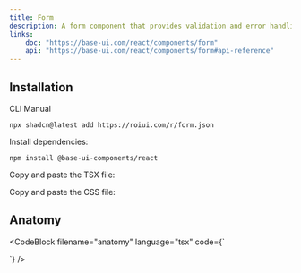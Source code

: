 ```yaml
---
title: Form
description: A form component that provides validation and error handling for form inputs.
links:
    doc: "https://base-ui.com/react/components/form"
    api: "https://base-ui.com/react/components/form#api-reference"
---
```


<ComponentPreview name="form-demo" />

## Installation

<InstallationTabs>

<InstallationTabsList>
    <InstallationTabsTrigger value="cli">CLI</InstallationTabsTrigger>
    <InstallationTabsTrigger value="manual">Manual</InstallationTabsTrigger>
</InstallationTabsList>

<InstallationTabsContent value="cli">

```package-install
npx shadcn@latest add https://roiui.com/r/form.json
```

</InstallationTabsContent>

<InstallationTabsContent value="manual" data-manual="true">

Install dependencies:

```package-install
npm install @base-ui-components/react
```

Copy and paste the TSX file:

<ComponentSource
    src="registry/brook/ui/form/form.tsx"
    title="components/ui/form.tsx"
    collapsible={true}
/>

Copy and paste the CSS file:

<ComponentSource
    src="registry/brook/ui/form/form.module.css"
    title="components/ui/form.module.css"
    language="css"
    collapsible={true}
/>

</InstallationTabsContent>

</InstallationTabs>

## Anatomy

<CodeBlock
filename="anatomy"
  language="tsx"
  code={`<Form>
    <FormGroup>
        <FormField>
            <FormLabel />
            <FormDescription />
            <FormControl />
            <FormError />
        </FormField>
    </FormGroup>
    <FormActions></FormActions>
</Form>
`} />
